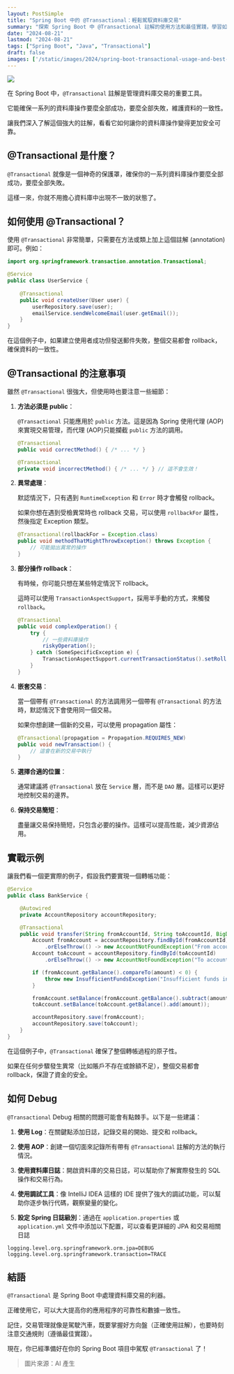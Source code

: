 ```yaml
---
layout: PostSimple
title: "Spring Boot 中的 @Transactional：輕鬆駕馭資料庫交易"
summary: "探索 Spring Boot 中 @Transactional 註解的使用方法和最佳實踐，學習如何有效管理資料庫交易，確保數據一致性和應用程序可靠性。"
date: "2024-08-21"
lastmod: "2024-08-21"
tags: ["Spring Boot", "Java", "Transactional"]
draft: false
images: ['/static/images/2024/spring-boot-transactional-usage-and-best-practices/cover.webp']
---
```


![](/static/images/2024/spring-boot-transactional-usage-and-best-practices/cover.webp)

在 Spring Boot 中，`@Transactional` 註解是管理資料庫交易的重要工具。

它能確保一系列的資料庫操作要麼全部成功，要麼全部失敗，維護資料的一致性。

讓我們深入了解這個強大的註解，看看它如何讓你的資料庫操作變得更加安全可靠。

## @Transactional 是什麼？

`@Transactional` 就像是一個神奇的保護罩，確保你的一系列資料庫操作要麼全部成功，要麼全部失敗。

這樣一來，你就不用擔心資料庫中出現不一致的狀態了。

## 如何使用 @Transactional？

使用 `@Transactional` 非常簡單，只需要在方法或類上加上這個註解 (annotation) 即可。例如：

```java:UserService.java
import org.springframework.transaction.annotation.Transactional;

@Service
public class UserService {
    
    @Transactional
    public void createUser(User user) {
        userRepository.save(user);
        emailService.sendWelcomeEmail(user.getEmail());
    }
}
```

在這個例子中，如果建立使用者成功但發送郵件失敗，整個交易都會 rollback，確保資料的一致性。

## @Transactional 的注意事項

雖然 `@Transactional` 很強大，但使用時也要注意一些細節：

1. **方法必須是 public**：


   `@Transactional` 只能應用於 `public` 方法。這是因為 Spring 使用代理 (AOP) 來實現交易管理，而代理 (AOP)只能攔截 `public` 方法的調用。

   ```java:UserService.java
   @Transactional
   public void correctMethod() { /* ... */ }

   @Transactional
   private void incorrectMethod() { /* ... */ } // 這不會生效！
   ```

2. **異常處理**：

   默認情況下，只有遇到 `RuntimeException` 和 `Error` 時才會觸發 rollback。
   
   如果你想在遇到受檢異常時也 rollback 交易，可以使用 `rollbackFor` 屬性，然後指定 Exception 類型。

   ```java:UserService.java
   @Transactional(rollbackFor = Exception.class)
   public void methodThatMightThrowException() throws Exception {
       // 可能拋出異常的操作
   }
   ```

3. **部分操作 rollback**：

   有時候，你可能只想在某些特定情況下 rollback。
   
   這時可以使用 `TransactionAspectSupport`，採用半手動的方式，來觸發 `rollback`。

   ```java:UserService.java
   @Transactional
   public void complexOperation() {
       try {
           // 一些資料庫操作
           riskyOperation();
       } catch (SomeSpecificException e) {
           TransactionAspectSupport.currentTransactionStatus().setRollbackOnly();
       }
   }
   ```

4. **嵌套交易**：

   當一個帶有 `@Transactional` 的方法調用另一個帶有 `@Transactional` 的方法時，默認情況下會使用同一個交易。
   
   如果你想創建一個新的交易，可以使用 propagation 屬性：

   ```java:UserService.java
   @Transactional(propagation = Propagation.REQUIRES_NEW)
   public void newTransaction() {
       // 這會在新的交易中執行
   }
   ```

5. **選擇合適的位置**：

   通常建議將 `@Transactional` 放在 `Service` 層，而不是 `DAO` 層。這樣可以更好地控制交易的邊界。

6. **保持交易簡短**：

   盡量讓交易保持簡短，只包含必要的操作。這樣可以提高性能，減少資源佔用。

## 實戰示例

讓我們看一個更實際的例子，假設我們要實現一個轉帳功能：

```java
@Service
public class BankService {

    @Autowired
    private AccountRepository accountRepository;

    @Transactional
    public void transfer(String fromAccountId, String toAccountId, BigDecimal amount) {
        Account fromAccount = accountRepository.findById(fromAccountId)
            .orElseThrow(() -> new AccountNotFoundException("From account not found"));
        Account toAccount = accountRepository.findById(toAccountId)
            .orElseThrow(() -> new AccountNotFoundException("To account not found"));

        if (fromAccount.getBalance().compareTo(amount) < 0) {
            throw new InsufficientFundsException("Insufficient funds in the account");
        }

        fromAccount.setBalance(fromAccount.getBalance().subtract(amount));
        toAccount.setBalance(toAccount.getBalance().add(amount));

        accountRepository.save(fromAccount);
        accountRepository.save(toAccount);
    }
}
```

在這個例子中，`@Transactional` 確保了整個轉帳過程的原子性。

如果在任何步驟發生異常（比如賬戶不存在或餘額不足），整個交易都會 rollback，保證了資金的安全。

## 如何 Debug

`@Transactional` Debug 相關的問題可能會有點棘手。以下是一些建議：

1. **使用 Log**：在關鍵點添加日誌，記錄交易的開始、提交和 rollback。

2. **使用 AOP**：創建一個切面來記錄所有帶有 `@Transactional` 註解的方法的執行情況。

3. **使用資料庫日誌**：開啟資料庫的交易日誌，可以幫助你了解實際發生的 SQL 操作和交易行為。

4. **使用調試工具**：像 IntelliJ IDEA 這樣的 IDE 提供了強大的調試功能，可以幫助你逐步執行代碼，觀察變量的變化。

5. **設定 Spring 日誌級別**：通過在 `application.properties` 或 `application.yml` 文件中添加以下配置，可以查看更詳細的 JPA 和交易相關日誌 

```properties
logging.level.org.springframework.orm.jpa=DEBUG
logging.level.org.springframework.transaction=TRACE
```

## 結語

`@Transactional` 是 Spring Boot 中處理資料庫交易的利器。

正確使用它，可以大大提高你的應用程序的可靠性和數據一致性。

記住，交易管理就像是駕駛汽車，既要掌握好方向盤（正確使用註解），也要時刻注意交通規則（遵循最佳實踐）。

現在，你已經準備好在你的 Spring Boot 項目中駕馭 `@Transactional` 了！

> 圖片來源：AI 產生
